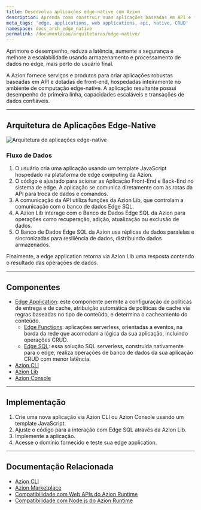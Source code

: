 ```yaml
---
title: Desenvolva aplicações edge-native com Azion
description: Aprenda como construir suas aplicações baseadas em API e front-end inteiramente na borda usando computação edge-native.
meta_tags: 'edge, applications, web applications, api, native, CRUD'
namespace: docs_arch_edge_native
permalink: /documentacao/arquiteturas/edge-native/
---
```


Aprimore o desempenho, reduza a latência, aumente a segurança e melhore a escalabilidade usando armazenamento e processamento de dados no edge, mais perto do usuário final.

A Azion fornece serviços e produtos para criar aplicações robustas baseadas em API e dotadas de front-end, hospedadas inteiramente no ambiente de computação edge-native. A aplicação resultante possui desempenho de primeira linha, capacidades escaláveis e transações de dados confiáveis.

---

## Arquitetura de Aplicações Edge-Native

![Arquitetura de aplicações edge-native](/assets/docs/images/uploads/edge-native-arch.png) 

### Fluxo de Dados

1. O usuário cria uma aplicação usando um template JavaScript hospedado na plataforma de edge computing da Azion. 
2. O código é ajustado para acionar as Aplicação Front-End e Back-End no sistema de edge. A aplicação se comunica diretamente com as rotas da API para troca de dados e comandos.
3. A comunicação da API utiliza funções da Azion Lib, que controlam a comunicação com o banco de dados Edge SQL.
4. A Azion Lib interage com o Banco de Dados Edge SQL da Azion para operações como recuperação, adição, atualização ou exclusão de dados.
5. O Banco de Dados Edge SQL da Azion usa réplicas de dados paralelas e sincronizadas para resiliência de dados, distribuindo dados armazenados.

Finalmente, a edge application retorna via Azion Lib uma resposta contendo o resultado das operações de dados.

---

## Componentes

- [Edge Application](/pt-br/documentacao/produtos/build/edge-application/): este componente permite a configuração de políticas de entrega e de cache, atribuição automática de políticas de cache via regras baseadas no tipo de conteúdo, e determina o cacheamento do conteúdo.
    - [Edge Functions](/pt-br/documentacao/produtos/build/edge-application/edge-functions/): aplicações serverless, orientadas a eventos, na borda da rede que acomodam a lógica da sua aplicação, incluindo operações CRUD.
    - [Edge SQL](/pt-br/documentacao/produtos/store/edge-sql/): essa solução SQL serverless, construída nativamente para o edge, realiza operações de banco de dados da sua aplicação CRUD com menor latência.
- [Azion CLI](/pt-br/documentacao/produtos/azion-cli/visao-geral/)
- [Azion Lib](https://github.com/aziontech/lib)
- [Azion Console](/pt-br/documentacao/produtos/guias/conhecendo-o-azion-console/)


---

## Implementação

1. Crie uma nova aplicação via Azion CLI ou Azion Console usando um template JavaScript.
2. Ajuste o código para a interação com Edge SQL através da Azion Lib. 
3. Implemente a aplicação. 
4. Acesse o domínio fornecido e teste sua edge application.

---

##  Documentação Relacionada

- [Azion CLI](/pt-br/documentacao/produtos/azion-cli/visao-geral/)
- [Azion Marketplace](/pt-br/documentacao/produtos/marketplace/)
- [Compatibilidade com Web APIs do Azion Runtime](/pt-br/documentacao/produtos/devtools/azion-edge-runtime/compatibilidade-frameworks/)
- [Compatibilidade com Node.js do Azion Runtime](/pt-br/documentacao/produtos/devtools/azion-edge-runtime/compatibilidade/node/)
